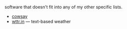 
software that doesn't fit into any of my other specific lists.

- [cowsay](https://cowsay.diamonds/)
- [wttr.in](https://wttr.in/) — text-based weather
